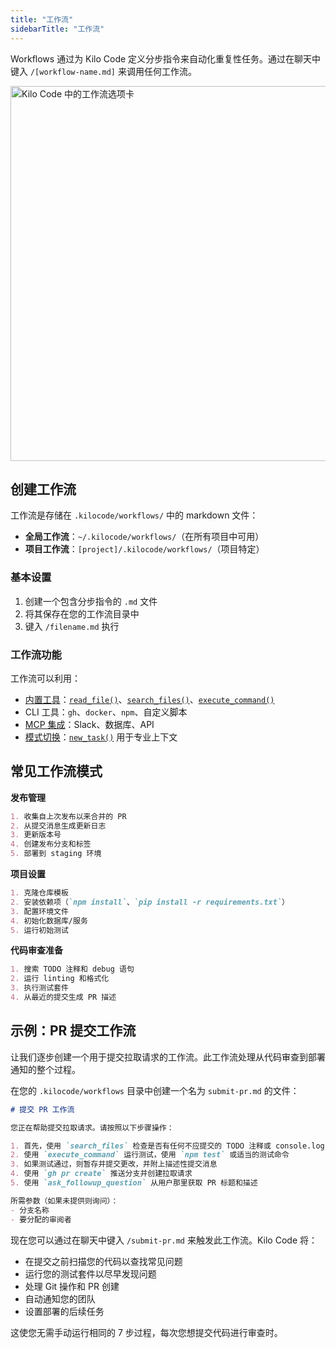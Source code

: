 ---
title: "工作流"
sidebarTitle: "工作流"
---

Workflows 通过为 Kilo Code 定义分步指令来自动化重复性任务。通过在聊天中键入 `/[workflow-name.md]` 来调用任何工作流。

<img src="/docs/img/slash-commands/workflows.png" alt="Kilo Code 中的工作流选项卡" width="600" />

## 创建工作流

工作流是存储在 `.kilocode/workflows/` 中的 markdown 文件：
- **全局工作流**：`~/.kilocode/workflows/`（在所有项目中可用）
- **项目工作流**：`[project]/.kilocode/workflows/`（项目特定）

### 基本设置

1.  创建一个包含分步指令的 `.md` 文件
2.  将其保存在您的工作流目录中
3.  键入 `/filename.md` 执行

### 工作流功能

工作流可以利用：
- [内置工具](/features/tools/tool-use-overview)：[`read_file()`](/features/tools/read-file)、[`search_files()`](/features/tools/search-files)、[`execute_command()`](/features/tools/execute-command)
- CLI 工具：`gh`、`docker`、`npm`、自定义脚本
- [MCP 集成](/features/mcp/overview)：Slack、数据库、API
- [模式切换](/basic-usage/using-modes)：[`new_task()`](/features/tools/new-task) 用于专业上下文

## 常见工作流模式

**发布管理**
```markdown
1. 收集自上次发布以来合并的 PR
2. 从提交消息生成更新日志
3. 更新版本号
4. 创建发布分支和标签
5. 部署到 staging 环境
```

**项目设置**
```markdown
1. 克隆仓库模板
2. 安装依赖项（`npm install`、`pip install -r requirements.txt`）
3. 配置环境文件
4. 初始化数据库/服务
5. 运行初始测试
```

**代码审查准备**
```markdown
1. 搜索 TODO 注释和 debug 语句
2. 运行 linting 和格式化
3. 执行测试套件
4. 从最近的提交生成 PR 描述
```

## 示例：PR 提交工作流

让我们逐步创建一个用于提交拉取请求的工作流。此工作流处理从代码审查到部署通知的整个过程。

在您的 `.kilocode/workflows` 目录中创建一个名为 `submit-pr.md` 的文件：

```markdown
# 提交 PR 工作流

您正在帮助提交拉取请求。请按照以下步骤操作：

1. 首先，使用 `search_files` 检查是否有任何不应提交的 TODO 注释或 console.log 语句
2. 使用 `execute_command` 运行测试，使用 `npm test` 或适当的测试命令
3. 如果测试通过，则暂存并提交更改，并附上描述性提交消息
4. 使用 `gh pr create` 推送分支并创建拉取请求
5. 使用 `ask_followup_question` 从用户那里获取 PR 标题和描述

所需参数（如果未提供则询问）：
- 分支名称
- 要分配的审阅者
```

现在您可以通过在聊天中键入 `/submit-pr.md` 来触发此工作流。Kilo Code 将：

- 在提交之前扫描您的代码以查找常见问题
- 运行您的测试套件以尽早发现问题
- 处理 Git 操作和 PR 创建
- 自动通知您的团队
- 设置部署的后续任务

这使您无需手动运行相同的 7 步过程，每次您想提交代码进行审查时。

